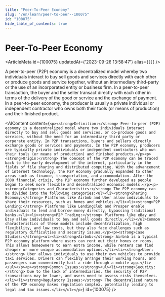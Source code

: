 ```yaml
---
title: "Peer-To-Peer Economy"
slug: "/en/learn/peer-to-peer--100075"
id: "100075"
hide_table_of_contents: true
---
```



# Peer-To-Peer Economy

<ArticleMeta id={100075} updatedAt={'2023-09-26 13:58:47'} alias={`[]`} />
<div className='border-solid border-b border-t-0 my-4 border-[var(--ifm-color-gray-300)]' />

A peer-to-peer (P2P) economy is a decentralized model whereby two individuals interact to buy sell goods and services directly with each other or produce goods and service together, without an intermediary third-party or the use of an incorporated entity or business firm. In a peer-to-peer transaction, the buyer and the seller transact directly with each other in terms of the delivery of the good or service and the exchange of payment. In a peer-to-peer economy, the producer is usually a private individual or independent contractor who owns both their tools (or means of production) and their finished product.

<AIContent content={`<p><strong>Definition:</strong> Peer-to-peer (P2P) economy is a decentralized model where two individuals interact directly to buy and sell goods and services, or co-produce goods and services, without the need for an intermediary third party or corporate entity. In P2P transactions, buyers and sellers directly exchange goods or services and payments. In the P2P economy, producers are typically private individuals or independent contractors who own their tools (or means of production) and finished products.</p><p><strong>Origin:</strong> The concept of the P2P economy can be traced back to the early development of the internet, particularly in the fields of file sharing and distributed computing. With the advancement of internet technology, the P2P economy gradually expanded to other areas such as finance, transportation, and accommodation. After the 2008 financial crisis, the P2P economy further developed as people began to seek more flexible and decentralized economic models.</p><p><strong>Categories and Characteristics:</strong> The P2P economy can be divided into the following categories:<ul><li><strong>Sharing Economy:</strong> Platforms like Airbnb and Uber allow individuals to share their resources, such as homes and vehicles.</li><li><strong>P2P Lending:</strong> Platforms like LendingClub and Prosper enable individuals to lend and borrow money directly, bypassing traditional banks.</li><li><strong>P2P Trading:</strong> Platforms like eBay and Etsy allow individuals to buy and sell goods directly.</li></ul>Common characteristics of these models include decentralization, high flexibility, and low costs, but they also face challenges such as regulatory difficulties and security issues.</p><p><strong>Case Studies:</strong><ul><li><strong>Airbnb:</strong> Airbnb is a typical P2P economy platform where users can rent out their homes or rooms. This allows homeowners to earn extra income, while renters can find cheaper or more unique accommodation options.</li><li><strong>Uber:</strong> Uber allows individuals to use their own vehicles to provide taxi services. Drivers can flexibly arrange their working hours, and passengers can conveniently hail a ride through a mobile app.</li></ul></p><p><strong>Common Issues:</strong><ul><li><strong>Security:</strong> Due to the lack of intermediaries, the security of P2P transactions may be lower, and users need to assess risks themselves.</li><li><strong>Regulatory Issues:</strong> The decentralized nature of the P2P economy makes regulation complex, potentially leading to legal and tax issues.</li></ul></p>`} id={100075} />
